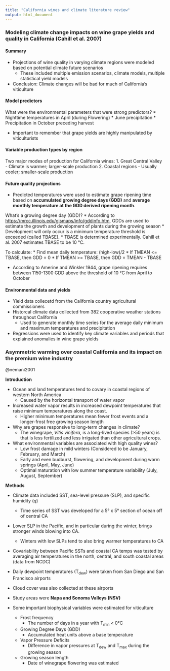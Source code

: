 ```yaml
---
title: "California wines and climate literature review"
output: html_document
---
```


### Modeling climate change impacts on wine grape yields and quality in California (Cahill et al. 2007)

#### Summary

* Projections of wine quality in varying climate regions were modeled based on potential climate future scenarios
    * These included multiple emission scenarios, climate models, multiple statistical yield models

* Conclusion: Climate changes will be bad for much of California's viticulture

#### Model predictors

What were the environmental parameters that were strong predictors?
* Nighttime temperatures in April (during Flowering)
* June precipitation
* Precipitation in October preceding harvest 

* Important to remember that grape yields are highly manipulated by viticulturists

#### Variable production types by region

Two major modes of production for California wines:
1. Great Central Valley - Climate is warmer; larger-scale production 
2. Coastal regions - Usually cooler; smaller-scale production

#### Future quality projections

* Predicted temperatures were used to estimate grape ripening time based on **accumulated growing degree days (GDD)** and **average monthly temperature at the GDD derived ripening month**.

What's a growing degree day (GDD)?
* According to [https://mrcc.illinois.edu/gismaps/info/gddinfo.htm](this source), GDDs are used to estimate the growth and development of plants during the growing season
* Development will only occur is a minimum temperature threshold is exceeded (called TBASE). * TBASE is determined experimentally. Cahill et al. 2007 estimates TBASE to be 10 &deg;C. 

To calculate:
* Find mean daily temperature: (high-low)/2
* If TMEAN <= TBASE, then GDD = 0
* If TMEAN >= TBASE, then GDD = TMEAN - TBASE

* According to Amerine and Winkler 1944, grape ripening requires between 1150-1300 GDD above the threshold of 10 &deg;C from April to October 

#### Environmental data and yields

* Yield data collecetd from the California country agricultural commissioners
* Historcal climate data collected from 382 cooperative weather stations throughout California 
    * Used to generate monthly time series for the average daily minimum and maximum temperatures and precipitation
* Regressions were used to identify key climate variables and periods that explained anomalies in wine grape yields

### Asymmetric warming over coastal California and its impact on the premium wine industry

@nemani2001

**Introduction**

* Ocean and land temperatures tend to covary in coastal regions of western North America
    * Caused by the horizontal transport of water vapor

* Increased water vapor results in increased dewpoint temperatures that raise minimum temperatures along the coast.
    * Higher minimum temperatures mean fewer frost events and a longer-frost free growing season length
    
* Why are grapes responsive to long-term changes in climate?
    * The winegrape, *Vitis vinifera*, is a long-lived species (>50 years) is that is less fertilized and less irrigated than other agricultural crops.

* What environmental variables are associated with high quality wines?
    * Low frost damage in mild winters (Considered to be January, February, and March)
    * Early and even budburst, flowering, and development during warm springs (April, May, June)
    * Optimal maturation with low summer temperature variability (July, August, September)
    
**Methods**

* Climate data included SST, sea-level pressure (SLP), and specific humidity (*q*)
    * Time series of SST was developed for a 5&deg; x 5&deg; section of ocean off of central CA

* Lower SLP in the Pacific, and in particular during the winter, brings stronger winds blowing into CA. 
  * Winters with low SLPs tend to also bring warmer temperatures to CA
  
* Covariability between Pacific SSTs and coastal CA temps was tested by averaging air temperatures in the north, central, and south coastal areas (data from NCDC)

* Daily dewpoint temperatures (T<sub>dew</sub>) were taken from San Diego and San Francisco airports
* Cloud cover was also collected at these airports

* Study areas were **Napa and Sonoma Valleys (NSV)**

* Some important biophysical variables were estimated for viticulture
    * Frost frequency
        * The number of days in a year with T<sub>min</sub> < 0&deg;C
    * Growing Degree Days (GDD)
        * Accumulated heat units above a base temperature
    * Vapor Pressure Deficits
        * Difference in vapor pressures at T<sub>dew</sub> and T<sub>max</sub> during the growing season
    * Growing season length
        * Date of winegrape flowering was estimated 

